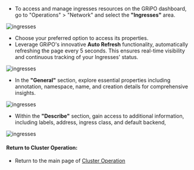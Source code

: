 - To access and manage ingresses resources on the GRiPO dashboard, go to "Operations" > "Network" and select the <b>"Ingresses"</b> area.

![ingresses](/cluster_operation/workload/network/ingresses/ing0.png)

- Choose your preferred option to access its properties.
- Leverage GRiPO's innovative <b>Auto Refresh</b> functionality, automatically refreshing the page every 5 seconds. This ensures real-time visibility and continuous tracking of your Ingresses' status.

![ingresses](/cluster_operation/workload/network/ingresses/ing1.png)

- In the <b>"General"</b> section, explore essential properties including annotation, namespace, name, and creation details for comprehensive insights.

![ingresses](/cluster_operation/workload/network/ingresses/ing2.png)

- Within the <b>"Describe"</b> section, gain access to additional information, including labels, address, ingress class, and default backend,

![ingresses](/cluster_operation/workload/network/ingresses/ing3.png)

#### Return to Cluster Operation:

- Return to the main page of [Cluster Operation](/cluster_operations/introduction)
